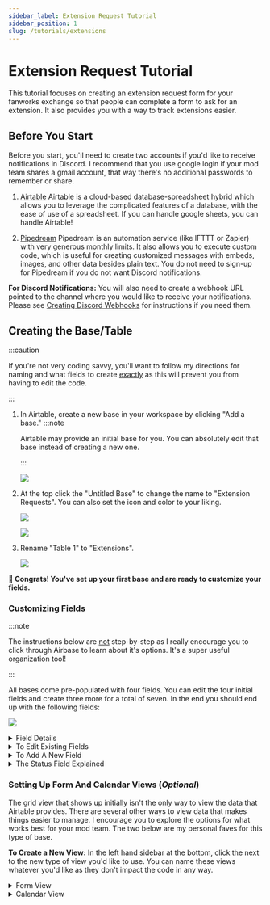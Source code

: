```yaml
---
sidebar_label: Extension Request Tutorial
sidebar_position: 1
slug: /tutorials/extensions
---
```


# Extension Request Tutorial

This tutorial focuses on creating an extension request form for your fanworks
exchange so that people can complete a form to ask for an extension. It also
provides you with a way to track extensions easier.

## Before You Start

Before you start, you'll need to create two accounts if you'd like to receive
notifications in Discord. I recommend that you use google login if your mod team
shares a gmail account, that way there's no additional passwords to remember or
share.

1. [Airtable](https://airtable.com/) Airtable is a cloud-based
   database-spreadsheet hybrid which allows you to leverage the complicated
   features of a database, with the ease of use of a spreadsheet. If you can
   handle google sheets, you can handle Airtable!

<!-- prettier-ignore-start -->

2. [Pipedream](https://pipedream.com) Pipedream is an automation service (like
IFTTT or Zapier) with very generous monthly limits. It also allows you to
execute custom code, which is useful for creating customized messages with
embeds, images, and other data besides plain text. <span className="inlineNote">You
do not need to sign-up for Pipedream if you do not want Discord
notifications.</span>

<!-- prettier-ignore-end -->

**For Discord Notifications:** You will also need to create a webhook URL
pointed to the channel where you would like to receive your notifications.
Please see [Creating Discord Webhooks](/docs/tutorials/webhooks) for
instructions if you need them.

## Creating the Base/Table

:::caution

If you're not very coding savvy, you'll want to follow my directions for naming
and what fields to create <u>exactly</u> as this will prevent you from having to
edit the code.

:::

1. In Airtable, create a new base in your workspace by clicking "Add a base."
   :::note

   Airtable may provide an initial base for you. You can absolutely edit that
   base instead of creating a new one.

   :::

   ![](/img/docs/tutorials/extensions/workspace.png)

2. At the top click the "Untitled Base" to change the name to "Extension
   Requests". You can also set the icon and color to your liking.

   ![](/img/docs/tutorials/extensions/basecustomization.png)

   ![](/img/docs/tutorials/extensions/basename.png)

3. Rename "Table 1" to "Extensions".

   ![](/img/docs/tutorials/extensions/tablename.png)

**🎉 Congrats! You've set up your first base and are ready to customize your
fields.**

### Customizing Fields

:::note

The instructions below are <u>not</u> step-by-step as I really encourage you to
click through Airbase to learn about it's options. It's a super useful
organization tool!

:::

All bases come pre-populated with four fields. You can edit the four initial
fields and create three more for a total of seven. In the end you should end up
with the following fields:

![](/img/docs/tutorials/extensions/fields.png)

<details><summary>Field Details</summary>

| Field Name              | Field Type    | Options                                                       | Notes                                                                                                                       |
| ----------------------- | ------------- | ------------------------------------------------------------- | --------------------------------------------------------------------------------------------------------------------------- |
| AO3 Username            | Short Text    |                                                               |                                                                                                                             |
| Status                  | Single Select | Approved<br />Fulfilled<br />Waiting for Update<br />Past Due | Re-use the initial status field by dragging it to the correct position, then update the options.                            |
| Date                    | Date          |                                                               |                                                                                                                             |
| Method of Communication | Single Select | Email<br />Discord<br />Twitter                               | Set-up with options you have for communication. This is so people can select how they want you to send them their approval. |
| Email                   | Email         |                                                               |                                                                                                                             |
| Discord Username        | Short Text    |                                                               |                                                                                                                             |
| Twitter Username        | Short Text    |                                                               |                                                                                                                             |

:::note

If you don't use Tumblr or Discord for communications you can delete these
fields. There are instructions for removing these fields from the code. If
you're feeling super confident or are code savvy, you can change these to other
forms of communication, i.e. Twitter username, Dreamwidth username, etc.

:::

</details>

<details><summary>To Edit Existing Fields</summary>

1. Click on the <i class="fa-solid fa-angle-down"></i> and select "Edit field".

   ![](/img/docs/tutorials/extensions/editfield.png)

2. Update the name, select a new field type, or change options, as needed.

   ![](/img/docs/tutorials/extensions/fieldsettings.png)

</details>

<details><summary>To Add A New Field</summary>

1. Click the large <i class="fa-solid fa-plus"></i> at the end of the existing
   fields.

   ![](/img/docs/tutorials/extensions/addfield.png)

2. Add the Field Name, select the type, and complete any options that appear.

</details>

<details><summary>The Status Field Explained</summary>

The status field exists for the mod team to keep track of what the progress is
on the extension. As requests come in, they are not assigned a status.

As you review, update, and contact participants, you will be changing this
field.

- _Approved_ - You've reviewed the request and let the participant know they're
  good to go.
- _Fulfilled_ - They posted their work. No follow-ups are needed.
- _Waiting for Update_ - You've hit the initial deadline and haven't heard from
  them. You've sent a check-in. I leave this status for up to 24 hours after the
  check-in has set.
- _Past Due_ - PANIC MODE. There has been no reply to the check-in for 24 hours
  and there is no posted work. Time to consider posting for a pinch hit or
  defaulting them.

</details>

### Setting Up Form And Calendar Views (_Optional_)

The grid view that shows up initially isn't the only way to view the data that
Airtable provides. There are several other ways to view data that makes things
easier to manage. I encourage you to explore the options for what works best for
your mod team. The two below are my personal faves for this type of base.

<!-- prettier-ignore-start -->

**To Create a New View:** In the left hand sidebar at the bottom, click the <i class="fa-solid fa-plus"></i>
next to the new type of view you'd like to use. You can name these views
whatever you'd like as they don't impact the code in any way.

<!-- prettier-ignore-end -->

<details><summary>Form View</summary>

Sort of the meat of the idea, but optional nonetheless! The form allows you to
create a form that participants can complete to request an extension. I won't
walk you through a step-by-step set-up, but I will give you some hints and tips!

**Tips & Hints:**

- **Be sure to explain the form as a whole.** Feel free to use the language I
  have below as a guideline. You'll want to address how information is stored -
  I recommend not storing it past the end of the exchange and actually deleting
  all entries. This allows you to comply with various privacy laws and reuse the
  form every year.
- **DO NOT LIST THE STATUS FIELD ON YOUR FORM.** That field is for the mod team
  to keep track of that status of the extension and participants shouldn't have
  access to it.
- **Set all fields as required.** Because the email and username fields are
  conditional, they are only required if they are displayed!

![](/img/docs/tutorials/extensions/extensionform.png)

#### Adding Help Text

You'll notice that the date field has additional information/instructions.

To add this, click on the field in the form view and complete the "Add some help
text" section.

![](/img/docs/tutorials/extensions/helptext.png)

#### Making A Field Conditional

Toggle the "Show field only when conditions are met" to **on**.

Set your condition to "When Method of Communication is" and the name of the
field. For example, for the email field you'd select "When Method of
Communication is Email".

![](/img/docs/tutorials/extensions/conditionalfield.png)

I recommend you do this for all emails and usernames you request as someone only
needs to provide you one.

#### Other Form Options

At the bottom of the view, you'll find various options you can experiment with.
I turn **off** "Show 'Submit another response' button" and "Show a new blank
form after 5 seconds" for this form, as people should only be submitting it
once.

I also turn **on** sending an email as a back-up in case the calendar does not
sync.

In addition, I do always customize the message shown after submission. Feel free
to use my wording as a guideline.

```
Thank you for requesting an extension. The mods will review your request and get
back to you within 24 hours at the latest.

Please keep in mind that your request is not official until you hear from us!
```

#### Sharing Your Form

At the top you can get a share link for your form. This can be added to any of
your exchange information just like any other link can. This menu also allows
you to get code for an iframe embed, or to turn the form off so that it no
longer can accept responses (a good idea between exchanges).

![](/img/docs/tutorials/extensions/shareform.png)

</details>

<details><summary>Calendar View</summary>

The Calendar View is useful for two reasons: first, it gives you a visual of
what extensions are due on what days and their status, and second, it allows you
to get a calendar link to sync to your google or other calendar app.

Once again, I'm not doing step-by-step instructions, but providing hints for
setup!

#### Customizing Labels

For me, the most important thing here, is seeing the AO3 username on the date.
If I have to reach out to someone for an update, etc, I'll sign into the
airtable. You may want to include communication info, etc.

Click on customize labels and toggle on items you want to show and off items you
don't. You can also rearrange the order of items by clicking the six dots on the
right side of the field and dragging up or down.

:::info

Since the Calendar is being generated from the date field, there's no need to
display it!

:::

![](/img/docs/tutorials/extensions/calendarlabel.png)

#### Filtering By Status

Calendar view is most useful if you filter the records to only show approved and
outstanding extensions.

To do this, click "Filtered by" and choose "Status is not empty". This will make
sure that it's been at least approved. Then click "Add condition" and set the
second condition to "And Status is not Fulfilled" to exclude completed
extensions.

![](/img/docs/tutorials/extensions/calendarfilter.png)

#### Syncing To Your Calendar

To sync to your calendar, click "Share view" on the main toolbar, and then
select "Sync to an external calendar".

![](/img/docs/tutorials/extensions/calendarsync.png)

</details>
